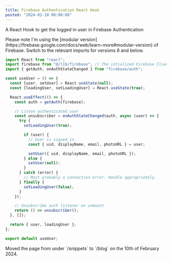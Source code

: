 ```yaml
---
title: Firebase Authentication React Hook
posted: "2024-02-10 00:00:00"
---
```


A React Hook to get the logged in user in Firebase Authentication

<Callout type="info">
  Please note I'm using the [modular
  version](https://firebase.google.com/docs/web/learn-more#modular-version) of
  Firebase. Switch to the relevant imports for versions 8 and below.
</Callout>

```javascript
import React from "react";
import firebase from "@/lib/firebase"; // The intialized Firebase Client application
import { getAuth, onAuthStateChanged } from "firebase/auth";

const useUser = () => {
  const [user, setUser] = React.useState(null);
  const [loadingUser, setLoadingUser] = React.useState(true);

  React.useEffect(() => {
    const auth = getAuth(firebase);

    // Listen authenticated user
    const unsubscriber = onAuthStateChanged(auth, async (user) => {
      try {
        setLoadingUser(true);

        if (user) {
          // User is signed in.
          const { uid, displayName, email, photoURL } = user;

          setUser({ uid, displayName, email, photoURL });
        } else {
          setUser(null);
        }
      } catch (error) {
        // Most probably a connection error. Handle appropriately.
      } finally {
        setLoadingUser(false);
      }
    });

    // Unsubscribe auth listener on unmount
    return () => unsubscriber();
  }, []);

  return { user, loadingUser };
};

export default useUser;
```

<Callout>
  Moved the page from under `/snippets` to `/blog` on the 10th of February 2024.
</Callout>
